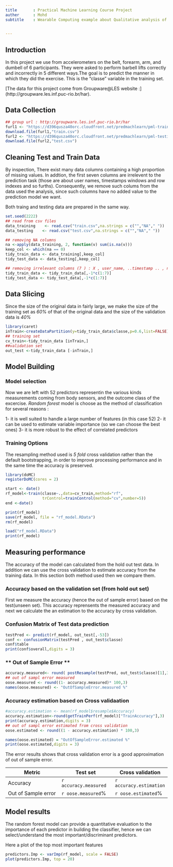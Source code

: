```yaml
---
title       : Practical Machine Learning Course Project
auther      : Mohd
subtitle    : Wearable Computing example about Qualitative analysis of Weight Lifting Exercises

  
---
```


## Introduction

In this project we use  from accelerometers on the belt, forearm, arm, and dumbell of 6 participants. They were asked to perform barbell lifts correctly and incorrectly in 5 different ways.The goal is to predict the manner in which they did the exercise. This is the "classe" variable in the training set. 

[The data for this project come from Groupware@LES website :] (http://groupware.les.inf.puc-rio.br/har).

## Data Collection

```r
## group url : http://groupware.les.inf.puc-rio.br/har 
furl1 <- "https://d396qusza40orc.cloudfront.net/predmachlearn/pml-training.csv"
download.file(furl1,"train.csv")
furl2 <- "https://d396qusza40orc.cloudfront.net/predmachlearn/pml-testing.csv"
download.file(furl2,"test.csv")
```


## Cleaning Test and Train Data

By inspection, There exist many data columns containing a high proportion of missing values. In addtion, the first seven columns are irrelevent to the prediction task (those are about user names, timestamps windows and row indexes  and so furths). Consequently, we remove such colums from the data used the analysis, since such columns have no added value to the prediction model we want.

Both traing and testing data are prepared in the same way.

```r
set.seed(2222)
## read from csv files
data_training    <- read.csv("train.csv",na.strings = c("","NA"," "))
data_testing    <- read.csv("test.csv",na.strings = c("","NA"," "))

## removing NA columns
na <-apply(data_training, 2, function(v) sum(is.na(v)))
keep_col <- which(na == 0)
tidy_train_data <- data_training[,keep_col]
tidy_test_data <- data_testing[,keep_col]

## removing irrelevant columns (7 ) : X , user_name, ..timestamp .. , new_window ..
tidy_train_data <- tidy_train_data[,-1*c(1:7)]
tidy_test_data <- tidy_test_data[,-1*c(1:7)]

```

## Data Slicing  

Since the size of the original data in fairly large, we make the size of the training set as _60%_ of that of the original data and the size of the validation data is _40%_  

```r
library(caret)
inTrain<-createDataPartition(y=tidy_train_data$classe,p=0.6,list=FALSE)
## training set
cv_train<-tidy_train_data [inTrain,]
##validation set
out_test <-tidy_train_data [-inTrain,]
```

## Model Building  

### Model selection  

Now we are left with 52 predictors representin the various kinds measurements coming from body sensors, and the outcome class of the excercise. _Random forest_ model is choose as the method of classification for several reasons :

 1- it is well suited to handle a large number of features (in this case 52)
 2- it can be used to estimate variable importance (so we can choose the best ones)
 3- it is more robust to the effect of correlated predictors


### Training Options  

The resampling method used is *5 fold* cross validation rather than the default  bootstrapping, in order to improve processing performance and in the same time the accuracy is preserved.  

```r

library(doMC)
registerDoMC(cores = 2)

start <- date()
rf_model<-train(classe~.,data=cv_train,method="rf",
                trControl=trainControl(method="cv",number=5))
end <-date()

print(rf_model)
save(rf_model, file = "rf_model.RData")
rm(rf_model)
```

```r
load("rf_model.RData")
print(rf_model)
```

## Measuring performance

The accuracy of the model can calculated from the hold out test data. In addition we can use the cross validation to estimate accuracy from the training data. In this section both method used then we compare them.  

### Accuracy based on the validation set (from hold out set)

First we measure the accuracy (hence the out of sample error) based on the test(unseen set).
This accuracy reprensents the measured accuracy and next we calculate the an estimation to the accuracy by cross validation.  

### Confusion Matrix of Test data prediction

```r
testPred <- predict(rf_model, out_test[,-53])
conf <- confusionMatrix(testPred , out_test$classe)
conf$table
print(conf$overall,digits = 3)
```

### ** Out of Sample Error ** 

```r

accuracy.measured<- round( postResample(testPred, out_test$classe)[1],3)
## out of sampl error measured 
oose.measured <- round((1- accuracy.measured)* 100,3)
names(oose.measured) <- "OutOfSampleError.measured %"
```

### Accuracy estimation based on Cross validaation 

```r

#accuracy.estimation <- mean(rf_model$resample$Accuracy)
accuracy.estimation<-round(getTrainPerf(rf_model)["TrainAccuracy"],3)
print(accuracy.estimation,digits = 3)
## out of sampl error estimated from cross validation
oose.estimated <- round((1 - accuracy.estimation) * 100,3)

names(oose.estimated) = "OutOfSampleError.estimated %"
print(oose.estimated,digits = 3)
```

The error results shows that cross validation error is a good approximation of out of sample error.


Metric         |  Test set               | Cross validation
-------------        | -------------           | -------------
Accuracy             | `r accuracy.measured`   | `r accuracy.estimation`
Out of Sample error  | `r oose.measured`%     | `r oose.estimated`%


## Model results 

The random forest model can provide a quantitative evaluation to the importance of each predictor in building the classifier, hence we can select/understand  the most important/discriminant predictors.

Here a plot of the top most important features 
```r

predictors.Imp <- varImp(rf_model, scale = FALSE)
plot(predictors.Imp, top = 20)

```
